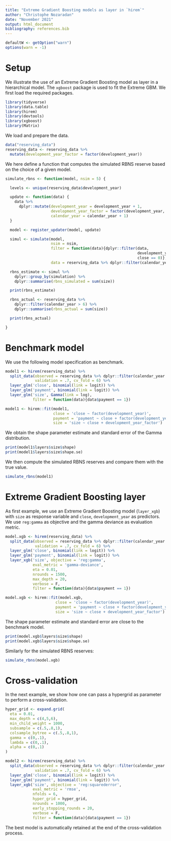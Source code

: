 ```yaml
---
title: "Extreme Gradient Boosting models as layer in `hirem`"
author: "Christophe Nozaradan"
date: "November 2021"
output: html_document
bibliography: references.bib  
---
```


```r
defaultW <- getOption("warn")
options(warn = -1)
```

# Setup

We illustrate the use of an Extreme Gradient Boosting model as layer in a hierarchical model. The `xgboost` package is used to fit the Extreme GBM. We first load the required packages.

```r
library(tidyverse)
library(data.table)
library(hirem)
library(devtools)
library(xgboost)
library(Matrix)
```

We load and prepare the data. 
```r
data("reserving_data")
reserving_data <- reserving_data %>%
  mutate(development_year_factor = factor(development_year))
```

We here define a function that computes the simulated RBNS reserve based on the choice of a given model.
```r
simulate_rbns <- function(model, nsim = 5) {

  levels <- unique(reserving_data$development_year)

  update <- function(data) {
    data %>%
      dplyr::mutate(development_year = development_year + 1,
                    development_year_factor = factor(development_year, levels=levels),
                    calendar_year = calendar_year + 1)
  }

  model <- register_updater(model, update)

  simul <- simulate(model,
                    nsim = nsim,
                    filter = function(data){dplyr::filter(data,
                                                          development_year <= 6,
                                                          close == 0)},
                    data = reserving_data %>% dplyr::filter(calendar_year == 6))

  rbns_estimate <- simul %>%
    dplyr::group_by(simulation) %>%
    dplyr::summarise(rbns_simulated = sum(size))

  print(rbns_estimate)

  rbns_actual <- reserving_data %>%
    dplyr::filter(calendar_year > 6) %>%
    dplyr::summarise(rbns_actual = sum(size))

  print(rbns_actual)

}
```

# Benchmark model
We use the following model specification as benchmark.

```r
model1 <- hirem(reserving_data) %>%
  split_data(observed = reserving_data %>% dplyr::filter(calendar_year <= 6),
             validation = .7, cv_fold = 6) %>%
  layer_glm('close', binomial(link = logit)) %>%
  layer_glm('payment', binomial(link = logit)) %>%
  layer_glm('size', Gamma(link = log),
            filter = function(data){data$payment == 1})

model1 <- hirem::fit(model1,
                     close = 'close ~ factor(development_year)',
                     payment = 'payment ~ close + factor(development_year)',
                     size = 'size ~ close + development_year_factor')
```

We obtain the shape parameter estimate and standard error of the Gamma distribution.
```r
print(model1$layers$size$shape)
print(model1$layers$size$shape.se)
```

We then compute the simulated RBNS reserves and compare them with the true value.
```r
simulate_rbns(model1)
```

# Extreme Gradient Boosting layer
As first example, we use an Extreme Gradient Boosting model (`layer_xgb`) with `size` as response variable and `close`, `development_year` as predictors. We use `reg:gamma` as objective and the gamma deviance as evaluation metric.
```r
model.xgb <- hirem(reserving_data) %>%
  split_data(observed = reserving_data %>% dplyr::filter(calendar_year <= 6),
             validation = .7, cv_fold = 6) %>%
  layer_glm('close', binomial(link = logit)) %>%
  layer_glm('payment', binomial(link = logit)) %>%
  layer_xgb('size', objective = 'reg:gamma',
            eval_metric = 'gamma-deviance',
            eta = 0.01,
            nrounds = 1500,
            max_depth = 20,
            verbose = F,
            filter = function(data){data$payment == 1})

model.xgb <- hirem::fit(model.xgb,
                      close = 'close ~ factor(development_year)',
                      payment = 'payment ~ close + factor(development_year)',
                      size = 'size ~ close + development_year_factor')
```

The shape parameter estimate and standard error are close to the benchmark model.
```r
print(model.xgb$layers$size$shape)
print(model.xgb$layers$size$shape.se)
```

Similarly for the simulated RBNS reserves:
```r
simulate_rbns(model.xgb)
```

# Cross-validation
In the next example, we show how one can pass a hypergrid as parameter to perform a cross-validation.
```r
hyper_grid <- expand.grid(
  eta = 0.01,
  max_depth = c(4,5,6),
  min_child_weight = 1000,
  subsample = c(.5,.8,1),
  colsample_bytree = c(.5,.8,1),
  gamma = c(0,.1),
  lambda = c(0,.1),
  alpha = c(0,.1)
)

model2 <- hirem(reserving_data) %>%
  split_data(observed = reserving_data %>% dplyr::filter(calendar_year <= 6),
             validation = .7, cv_fold = 6) %>%
  layer_glm('close', binomial(link = logit)) %>%
  layer_glm('payment', binomial(link = logit)) %>%
  layer_xgb('size', objective = 'reg:squarederror',
            eval_metric = 'rmse',
            nfolds = 6,
            hyper_grid = hyper_grid,
            nrounds = 1000,
            early_stopping_rounds = 20,
            verbose = F,
            filter = function(data){data$payment == 1})
```

The best model is automatically retained at the end of the cross-validation process.

